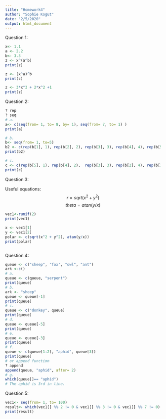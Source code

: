 ```yaml
---
title: "Homework4"
author: "Sophie Kogut"
date: "2/5/2020"
output: html_document
---
```

Question 1: 
``` r
x<- 1.1
a <- 2.2
b<- 3.3
z <- x^(a^b)
print(z)

z <- (x^a)^b
print(z)

z <- 3*x^3 + 2*x^2 +1 
print(z)

```

Question 2:
``` r
? rep
? seq
# a.
a<- c(seq(from= 1, to= 8, by= 1), seq(from= 7, to= 1) )
print(a)    

# b. 
b<- seq(from= 1, to=5)
b2 <- c(rep(b[1], 1), rep(b[2], 2), rep(b[3], 3), rep(b[4], 4), rep(b[5], 5))
print(b2)

# c.
c <- c(rep(b[5], 1), rep(b[4], 2),  rep(b[3], 3), rep(b[2], 4), rep(b[1], 5))
print(c)

```

Question 3: 

Useful equations: 
$$ r= sqrt(x^2 + y^2)$$ 
$$ theta= atan(y/x)$$
```r
vec1<-runif(2)
print(vec1)

x <- vec1[1]
y <- vec1[2]
polar <- c(sqrt(x^2 + y^2), atan(y/x))
print(polar)



```

Question 4:
```r
queue <- c("sheep", "fox", "owl", "ant")
ark <-c()
# a.
queue <- c(queue, "serpent")
print(queue)
# b. 
ark <- "sheep"
queue <- queue[-1]
print(queue)
# c.
queue <- c("donkey", queue)
print(queue)
# d.
queue <- queue[-5]
print(queue)
# e. 
queue <- queue[-3]
print(queue)
# f. 
queue <- c(queue[1:2], "aphid", queue[3])
print(queue)
# or append function 
? append
append(queue, "aphid", after= 2)
# g.
which(queue[]== "aphid")
# The aphid is 3rd in line.

```

Question 5:
```r
vec1<- seq(from= 1, to= 100)
result<- which(vec1[] %% 2 != 0 & vec1[] %% 3 != 0 & vec1[] %% 7 != 0)
print(result)

```

